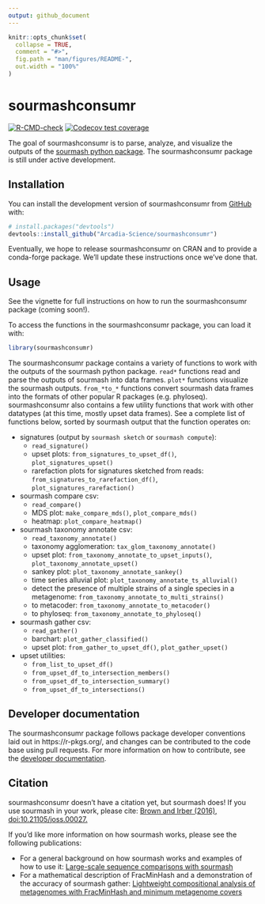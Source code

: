 ```yaml
---
output: github_document
---
```


<!-- README.md is generated from README.Rmd. Please edit that file -->

```r
knitr::opts_chunk$set(
  collapse = TRUE,
  comment = "#>",
  fig.path = "man/figures/README-",
  out.width = "100%"
)
```

# sourmashconsumr

<!-- badges: start -->
[![R-CMD-check](https://github.com/Arcadia-Science/sourmashconsumr/actions/workflows/check-standard.yaml/badge.svg)](https://github.com/Arcadia-Science/sourmashconsumr/actions/workflows/check-standard.yaml)
[![Codecov test coverage](https://codecov.io/gh/Arcadia-Science/sourmashconsumr/branch/main/graph/badge.svg)](https://app.codecov.io/gh/Arcadia-Science/sourmashconsumr?branch=main)
<!-- badges: end -->

The goal of sourmashconsumr is to parse, analyze, and visualize the outputs of the [sourmash python package](https://sourmash.readthedocs.io/en/latest/).
The sourmashconsumr package is still under active development.

## Installation

You can install the development version of sourmashconsumr from [GitHub](https://github.com/) with:

``` r
# install.packages("devtools")
devtools::install_github("Arcadia-Science/sourmashconsumr")
```

Eventually, we hope to release sourmashconsumr on CRAN and to provide a conda-forge package. 
We'll update these instructions once we've done that.

## Usage

See the vignette for full instructions on how to run the sourmashconsumr package (coming soon!).

To access the functions in the sourmashconsumr package, you can load it with:

```r
library(sourmashconsumr)
```

The sourmashconsumr package contains a variety of functions to work with the outputs of the sourmash python package.
`read*` functions read and parse the outputs of sourmash into data frames.
`plot*` functions visualize the sourmash outputs.
`from_*to_*` functions convert sourmash data frames into the formats of other popular R packages (e.g. phyloseq).
sourmashconsumr also contains a few utility functions that work with other datatypes (at this time, mostly upset data frames).
See a complete list of functions below, sorted by sourmash output that the function operates on:

* signatures (output by `sourmash sketch` or `sourmash compute`): 
    * `read_signature()`
    * upset plots: `from_signatures_to_upset_df()`, `plot_signatures_upset()`
    * rarefaction plots for signatures sketched from reads: `from_signatures_to_rarefaction_df()`, `plot_signatures_rarefaction()` 
* sourmash compare csv: 
    * `read_compare()`
    * MDS plot: `make_compare_mds()`, `plot_compare_mds()`
    * heatmap: `plot_compare_heatmap()`
* sourmash taxonomy annotate csv:
    * `read_taxonomy_annotate()`
    * taxonomy agglomeration: `tax_glom_taxonomy_annotate()`
    * upset plot: `from_taxonomy_annotate_to_upset_inputs()`, `plot_taxonomy_annotate_upset()`
    * sankey plot:  `plot_taxonomy_annotate_sankey()`
    * time series alluvial plot: `plot_taxonomy_annotate_ts_alluvial()`
    * detect the presence of multiple strains of a single species in a metagenome: `from_taxonomy_annotate_to_multi_strains()`
    * to metacoder: `from_taxonomy_annotate_to_metacoder()`
    * to phyloseq: `from_taxonomy_annotate_to_phyloseq()`
* sourmash gather csv:
    * `read_gather()`
    * barchart: `plot_gather_classified()`
    * upset plot: `from_gather_to_upset_df()`, `plot_gather_upset()`
* upset utilities:
    * `from_list_to_upset_df()`
    * `from_upset_df_to_intersection_members()`
    * `from_upset_df_to_intersection_summary()`
    * `from_upset_df_to_intersections()`

## Developer documentation

The sourmashconsumr package follows package developer conventions laid out in https://r-pkgs.org/, and changes can be contributed to the code base using pull requests.
For more information on how to contribute, see the [developer documentation](devdoc.md).

## Citation

sourmashconsumr doesn't have a citation yet, but sourmash does!
If you use sourmash in your work, please cite: [Brown and Irber (2016), doi:10.21105/joss.00027.](https://joss.theoj.org/papers/10.21105/joss.00027)

If you'd like more information on how sourmash works, please see the following publications:

* For a general background on how sourmash works and examples of how to use it: [Large-scale sequence comparisons with sourmash](https://f1000research.com/articles/8-1006/v1)
* For a mathematical description of FracMinHash and a demonstration of the accuracy of sourmash gather: [Lightweight compositional analysis of metagenomes with FracMinHash and minimum metagenome covers](https://www.biorxiv.org/content/10.1101/2022.01.11.475838v2.abstract)

